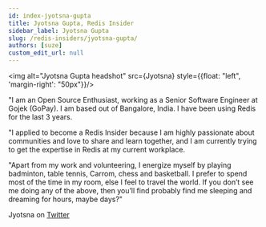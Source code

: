 ```yaml
---
id: index-jyotsna-gupta
title: Jyotsna Gupta, Redis Insider
sidebar_label: Jyotsna Gupta
slug: /redis-insiders/jyotsna-gupta/
authors: [suze]
custom_edit_url: null
---
```


<img alt="Jyotsna Gupta headshot" src={Jyotsna} style={{float: "left", 'margin-right': "50px"}}/>

"I am an Open Source Enthusiast, working as a Senior Software Engineer at Gojek (GoPay). I am based out of Bangalore, India. I have been using Redis for the last 3 years.

"I applied to become a Redis Insider because I am highly passionate about communities and love to share and learn together, and I am currently trying to get the expertise in Redis at my current workplace.

"Apart from my work and volunteering, I energize myself by playing badminton, table tennis, Carrom, chess and basketball. I prefer to spend most of the time in my room, else I feel to travel the world. If you don’t see me doing any of the above, then you’ll find probably find me sleeping and dreaming for hours, maybe days?"

<div style={{clear: "left"}}></div>

Jyotsna on [Twitter](https://twitter.com/imJenal/)
